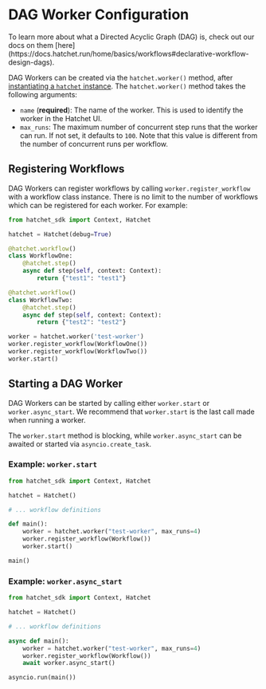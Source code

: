 
# DAG Worker Configuration

<Callout type="info">
  To learn more about what a Directed Acyclic Graph (DAG) is, check out our docs
  on them
  [here](https://docs.hatchet.run/home/basics/workflows#declarative-workflow-design-dags).
</Callout>

DAG Workers can be created via the `hatchet.worker()` method, after [instantiating a `hatchet` instance](./client). The `hatchet.worker()` method takes the following arguments:

- `name` (**required**): The name of the worker. This is used to identify the worker in the Hatchet UI.
- `max_runs`: The maximum number of concurrent step runs that the worker can run. If not set, it defaults to `100`. Note that this value is different from the number of concurrent runs per workflow.

## Registering Workflows

DAG Workers can register workflows by calling `worker.register_workflow` with a workflow class instance. There is no limit to the number of workflows which can be registered for each worker. For example:

```py
from hatchet_sdk import Context, Hatchet

hatchet = Hatchet(debug=True)

@hatchet.workflow()
class WorkflowOne:
    @hatchet.step()
    async def step(self, context: Context):
        return {"test1": "test1"}

@hatchet.workflow()
class WorkflowTwo:
    @hatchet.step()
    async def step(self, context: Context):
        return {"test2": "test2"}

worker = hatchet.worker('test-worker')
worker.register_workflow(WorkflowOne())
worker.register_workflow(WorkflowTwo())
worker.start()
```

## Starting a DAG Worker

DAG Workers can be started by calling either `worker.start` or `worker.async_start`. We recommend that `worker.start` is the last call made when running a worker.

The `worker.start` method is blocking, while `worker.async_start` can be awaited or started via `asyncio.create_task`.

### Example: `worker.start`

```py
from hatchet_sdk import Context, Hatchet

hatchet = Hatchet()

# ... workflow definitions

def main():
    worker = hatchet.worker("test-worker", max_runs=4)
    worker.register_workflow(Workflow())
    worker.start()

main()
```

### Example: `worker.async_start`

```py
from hatchet_sdk import Context, Hatchet

hatchet = Hatchet()

# ... workflow definitions

async def main():
    worker = hatchet.worker("test-worker", max_runs=4)
    worker.register_workflow(Workflow())
    await worker.async_start()

asyncio.run(main())
```
